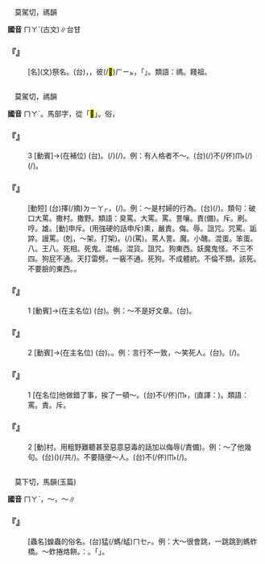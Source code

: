 
=={{ruby|禡|ㄇㄚˋ}}==

　莫駕切，禡韻

'''國音''' <rt>ㄇㄚˋ</rt>(古文)∥台甘

    

==='''『{{ruby|禡|ㄇㄚˋ}}』'''===
: [名](文)祭名。(台){{ruby|古|ㄍㆦˋ}}{{ruby|早|ㄗㄚˋ}}{{ruby|出|ㄘㄨㆵ}}{{ruby|兵|ㄅㄧㄥ}}，{{ruby|每|ㄇㄨㄧˋ}}{{ruby|到|ㄍㄠ˪}}{{ruby|一|ㄐㄧㆵ ͘}}{{ruby|個|ㆤˊ}}{{ruby|所|ㄙㆦˋ}}{{ruby|在|ㄗㄞ˫}}，{{ruby|著|ㄉㄧㄜㆷ ͘}}{{ruby|祭|ㄗㆤ˪}}{{ruby|拜|ㄅㄞ˪}}彼(/<mark>&#xf8fbe;</mark>)<rt>ㄏㄧㆵ</rt>{{ruby|地|ㄉㄨㆤ˫/ㄉㆤ˫}}{{ruby|方|ㄏㆭ}}{{ruby|丌|ㆤ}}{{ruby|神|ㄒㄧㄣˊ}}，{{ruby|叫|ㄍㄧㄜ˪}}{{ruby|作|ㄗㄜ˪}}「{{ruby|禡|ㄇㄚ˫}}」。類語：禡。餞祖。
    

=={{ruby|罵|ㄇㄚˋ}}==

　莫駕切，禡韻

'''國音''' <rt>ㄇㄚˋ</rt>。馬部字，從「<mark>&#xf90bb;</mark>」。俗，

    

==='''『{{ruby|罵|ㄇㄚˋ}}{{ruby|題|ㄊㄧˊ}}』'''===
:3  [動賓]→(在補位) (台){{ruby|行|ㄏㄧㄥˊ}}{{ruby|為|ㄨㄧˊ}}{{ruby|合|ㄍㄚㆴ}}{{ruby|身|ㄒㄧㄣ}}{{ruby|分|ㄏㄨㄣ˫}}{{ruby|無|ㆠㄜˊ}}{{ruby|一|ㄧㆵ}}{{ruby|致|ㄉㄧ˪}}。{{ruby|做|ㄗㄨㆤ˪/ㄗㄜ˪}}{{ruby|無|ㆠㄜˊ}}{{ruby|合|ㄏㄚㆷ ͘}}{{ruby|身|ㄒㄧㄣ}}{{ruby|分|ㄏㄨㄣ˫}}{{ruby|丌|ㆤ}}{{ruby|載|ㄉㄞ˫}}(/{{ruby|戴|ㄉㄞ˪}}){{ruby|事|ㄐㄧ˪}}(/{{ruby|事|ㄉㄞ˫}}{{ruby|情|ㄐㄧ˪}})。例：有人格者不～。(台){{ruby|人|ㆢㄧㄣˊ/ㄌㄧㄣˊ}}{{ruby|格|ㄍㆤㆷ}}{{ruby|者|ㄐㄧㄚˋ}}(/{{ruby|有|ㄨ˫}}{{ruby|身|ㄒㄧㄣ}}{{ruby|分|ㄏㄨㄣ˫}}{{ruby|丌|ㆤ}}{{ruby|人|ㄌㄤˊ}})不(/伓)<rt>ㆬ˫</rt>{{ruby|通|ㄊㄤ}}{{ruby|做|ㄗㄨㆤ˪/ㄗㄜ˪}}{{ruby|出|ㄘㄨㆵ}}{{ruby|落|ㄌㄚㆶ}}{{ruby|<mark>&#xf9265;</mark>|ㄙㄨㄧ}}{{ruby|丌|ㆤ}}{{ruby|載|ㄉㄞ˫}}(/{{ruby|戴|ㄉㄞ˪}}){{ruby|事|ㄐㄧ˪}}(/{{ruby|事|ㄉㄞ˫}}{{ruby|情|ㄐㄧ˪}})。
    

==='''『{{ruby|罵|ㄇㄚˋ}}{{ruby|街|ㄐㄧㄝ}}』'''===
: [動短] (台){{ruby|無|ㆠㄜˊ}}擇(/摘)<rt>ㄉㄧㄚㆷ</rt>{{ruby|人|ㄌㄤˊ}}{{ruby|名|ㄇㄧㄚˊ}}，{{ruby|站|ㄉㄧㆰ˪}}{{ruby|街|ㄍㄨㆤ/ㄍㆤ}}{{ruby|面|ㆠㄧㄣ˫}}(/{{ruby|向|ㄏㄧㆲ˪}}{{ruby|眾|ㄐㄧㄥ˪}}{{ruby|人|ㄌㄤˊ}}){{ruby|烏|ㆦ}}{{ruby|白|ㄅㆤㆷ ͘}}{{ruby|罵|ㄇㄚ˫/ㄇㆤ˫}}{{ruby|人|ㄌㄤ˪}}。例：～是村婦的行為。(台){{ruby|野|ㄧㄚˋ}}{{ruby|查|ㄗㄚ}}{{ruby|某|ㆠㆦˋ}}{{ruby|即|ㄐㄧㄚㆷ}}{{ruby|烏|ㆦ}}{{ruby|白|ㄅㆤㆷ ͘}}{{ruby|罵|ㄇㄚ˫/ㄇㆤ˫}}{{ruby|人|ㄌㄤˊ}}(/{{ruby|濫|ㄌㆰ˫}}{{ruby|糝|ㄙㆰˋ}}{{ruby|罵|ㄇㄚ˫/ㄇㆤ˫}})。類句：破口大罵。撒村。撒野。類語：臭罵。大罵。罵。詈嚷。責(備)。斥。刷。哼。雄。{{ruby|澎|ㄅㄥˊ}}[動]申斥。(用強硬的話申斥)熏，嚴責。侮。辱。詛咒。咒罵。詬誶。謾罵。{{ruby|讟|ㄉㄨˊ}}(剋，～架。打架)。{{ruby|克|ㄎㄛˊ}}(/{{ruby|搕|ㄎㄜˊ}})(罵)。罵人詈。{{ruby|么|ㄧㄠ}}魔。小醜。混蛋。笨蛋。{{ruby|忘|ㄨㄤˊ}}八。王八。死相。死鬼。混帳。混貨。詛咒。狗東西。妖魔鬼怪。不三不四。狗屁不通。天打雷劈。一竅不通。死狗。不成體統。不倫不類。該死。不要臉的東西。{{ruby|鑞|ㄌㄚˋ}}{{ruby|鎗|ㄑㄧㄤ}}{{ruby|頭|ㄊㄡˊ}}。
    

==='''『{{ruby|罵|ㄇㄚˋ}}{{ruby|題|ㄊㄧˊ}}』'''===
:1  [動賓]→(在主名位) (台){{ruby|文|ㆠㄨㄣˊ}}{{ruby|章|ㄐㄧㆲ/ㄐㄧㆧ}}{{ruby|做|ㄗㄨㆤ˪/ㄗㄜ˪}}{{ruby|了|ㄌㄧㄠˋ}}{{ruby|無|ㆠㄜˊ}}{{ruby|合|ㄏㄚㆷ ͘}}{{ruby|題|ㄉㄨㆤˊ/ㄉㆤˊ}}{{ruby|目|ㆠㆦㆶ ͘}}{{ruby|丌|ㆤ}}{{ruby|意|ㄧ˪}}{{ruby|思|ㄙㄨ˪}}。例：～不是好文章。(台){{ruby|合|ㄍㄚㆴ}}{{ruby|題|ㄉㄨㆤˊ/ㄉㆤˊ}}{{ruby|旨|ㄐㄧˋ}}{{ruby|相|ㄒㄧㆲ}}{{ruby|違|ㄨㄧˊ}}{{ruby|背|ㄅㄨㆤ˫}}{{ruby|丌|ㆤ}}{{ruby|作|ㄗㆦㆶ}}{{ruby|文|ㆠㄨㄣˊ}}{{ruby|無|ㆠㄜˊ}}{{ruby|好|ㄏㄜˋ}}。
    

==='''『{{ruby|罵|ㄇㄚˋ}}{{ruby|題|ㄊㄧˊ}}』'''===
:2  [動賓]→(在主名位) (台){{ruby|行|ㄏㄧㄥˊ}}{{ruby|為|ㄨㄧˊ}}{{ruby|合|ㄍㄚㆴ}}{{ruby|言|ㆣㄧㄢˊ}}{{ruby|論|ㄌㄨㄣ˫}}{{ruby|主|ㄗㄨˋ}}{{ruby|張|ㄉㄧㆧ/ㄉㄧㆫ}}{{ruby|相|ㄒㄧㄜ/ㄙㆩ}}{{ruby|反|ㄏㄨㄢˋ}}。{{ruby|所|ㄙㆦˋ}}{{ruby|講|ㄍㆲˋ}}{{ruby|合|ㄍㄚㆴ}}{{ruby|所|ㄙㆦˋ}}{{ruby|做|ㄗㄨㆤ˪/ㄗㄜ˪}}{{ruby|無|ㆠㄜˊ}}{{ruby|一|ㄧㆵ}}{{ruby|致|ㄉㄧ˪}}。例：言行不一致，～笑死人。(台){{ruby|乾|ㄍㄢ}}{{ruby|礁|ㄉㄚ}}{{ruby|怙|ㄍㆦ˫}}{{ruby|一|ㄐㄧㆵ ͘}}{{ruby|枝|ㄍㄧ}}{{ruby|嘴|ㄘㄨㄧ˪}}。{{ruby|會|ㄨㆤ˫/ㆤ˫}}{{ruby|講|ㄍㆲˋ}}{{ruby|<mark>&#xffa45;</mark>|ㄅㆤ˫/ㆠㄨㆤ˫}}{{ruby|做|ㄗㄨㆤ˪/ㄗㄜ˪}}(/{{ruby|實|ㄒㄧㆵ ͘}}{{ruby|行|ㄏㄧㄥˊ}})。
    

==='''『{{ruby|罵|ㄇㄚˋ}}』'''===
:1  [在名位]他做錯了事，挨了一頓～。(台){{ruby|伊|ㄧ}}{{ruby|做|ㄗㄨㆤ˪/ㄗㄜ˪}}{{ruby|了|ㄌㄧㄠˋ}}不(/伓)<rt>ㆬ˫</rt>{{ruby|著|ㄉㄧㄜㆷ ͘}}，{{ruby|付|ㄏㆦ˫}}{{ruby|人|ㄌㄤˊ}}{{ruby|罵|ㄇㄚ˫/ㄇㆤ˫}}{{ruby|<mark>&#xffa42;</mark>|ㄍㄚㆷ}}{{ruby|<mark>&#xffa49;</mark>|ㆠㆤㆷ/ㆠㄨㆤㆷ}}{{ruby|死|ㄒㄧˋ}}{{ruby|去|ㄎㄧ˪}}(直譯：{{ruby|罵|ㄇㄚ˫/ㄇㆤ˫}}{{ruby|一|ㄐㄧㆵ ͘}}{{ruby|睏|ㄎㄨㄣ˪}})。類語：罵。責。斥。
    

==='''『{{ruby|罵|ㄇㄚˋ}}』'''===
:2  [動]村。用粗野難聽甚至惡意惡毒的話加以侮辱(/責備)。例：～了他幾句。(台)({{ruby|我|ㆣㄨㄚˋ}}){{ruby|有|ㄨ˫}}{{ruby|罵|ㄇㄚ˫/ㄇㆤ˫}}{{ruby|伊|ㄧ}}{{ruby|幾|ㄍㄨㄧˋ}}{{ruby|句|ㄍㄨ˪}}{{ruby|仔|ㄚ}}(/共/{{ruby|加|ㄍㄚ˫}}{{ruby|罵|ㄇㄚ˫/ㄇㆤ˫}}{{ruby|幾|ㄍㄨㄧˋ}}{{ruby|句|ㄍㄨ˪}}{{ruby|仔|ㄚ}})。不要隨便～人。(台)不(/伓)<rt>ㆬ˫</rt>{{ruby|通|ㄊㄤ}}{{ruby|濫|ㄌㆰ˫}}{{ruby|糝|ㄙㆰˋ}}(/{{ruby|烏|ㆦ}}{{ruby|白|ㄅㆤㆷ ͘}}){{ruby|罵|ㄇㄚ˫/ㄇㆤ˫}}{{ruby|人|·ㄌㄤˊ}}。
    

=={{ruby|螞|ㄇㄚˋ}}==

　莫下切，馬韻(玉篇)

'''國音''' <rt>ㄇㄚˋ</rt>{{ruby|。|ㄇㄚˇ}}，～{{ruby|蟻|ㄧˇ}}{{ruby|。|ㄇㄚ}}，～{{ruby|螂|ㄌㄤ}}∥

    

==='''『{{ruby|螞|ㄇㄚˋ}}{{ruby|蚱|·ㄓㄚ}}』'''===
: [蟲名]蝗蟲的俗名。(台){{ruby|草|ㄘㄠˋ}}猛(/螞/蜢)<rt>ㄇㆤㆷ</rt>{{ruby|公|ㄍㄤ}}。例：大～很會跳，一跳跳到螞蚱橋。～蚱捲烙餅。{{ruby|按|ㄢ˪}}：{{ruby|台|ㄉㄞˊ}}{{ruby|灣|ㄨㄢˊ}}{{ruby|用|ㄧㆲ˫}}{{ruby|肚|ㄉㆦ˫}}{{ruby|猴|ㄍㄠˊ}}{{ruby|代|ㄉㄞ˫}}{{ruby|替|ㄊㄨㆤ˪/ㄊㆤ˪}}。{{ruby|捻|ㄌㄧㆰ˪}}{{ruby|頭|ㄊㄠˊ}}{{ruby|裝|ㄗㆭ}}{{ruby|入|ㆢㄧㆴ ͘/ㄌㄧㆴ}}「{{ruby|蕃|ㄏㄢ}}{{ruby|藷|ㄐㄧˊ}}」{{ruby|煎|ㄐㆪ˪}}{{ruby|油|ㄧㄨˊ}}。
    
